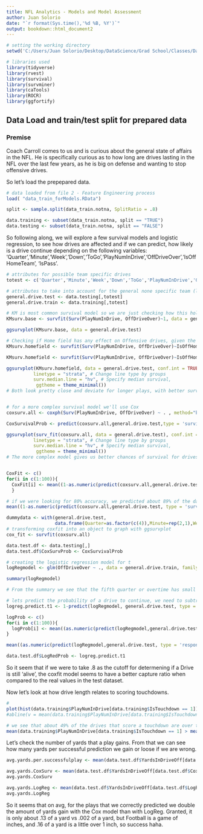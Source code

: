 ```yaml
---
title: NFL Analytics - Models and Model Assessment
author: Juan Solorio
date: "`r format(Sys.time(),'%d %B, %Y')`"
output: bookdown::html_document2
---
```


```r
# setting the working directory
setwd('C:/Users/Juan Solorio/Desktop/DataScience/Grad School/Classes/Data 598C/Data-598C-wi2020/')
```

```r
# libraries used
library(tidyverse)
library(rvest)
library(survival)
library(survminer)
library(caTools)
library(ROCR)
library(ggfortify)

```
## Data Load and train/test split for prepared data

### Premise
Coach Carroll comes to us and is curious about the general state of affairs in the NFL. He is specifically curious as to how long are drives lasting in the NFL over the last few years, as he is big on defense and wanting to stop offensive drives.

So let's load the prepepared data.
```r
# data loaded from file 2 - Feature Engineering process
load( "data_train_forModels.RData")

split <- sample.split(data_train.notna, SplitRatio = .8)

data.training <- subset(data_train.notna, split == "TRUE")
data.testing <- subset(data_train.notna, split == "FALSE")
```

So following along, we will explore a few survival models and logistic regression, to see how drives are affected and if we can predict, how likely is a drive continue depending on the following variables: 'Quarter','Minute','Week','Down','ToGo','PlayNumInDrive','OffDriveOver','IsOffHomeTeam', 'IsPass'.

```r
# attributes for possible team specific drives
totest <- c('Quarter','Minute','Week','Down','ToGo','PlayNumInDrive','OffDriveOver','IsOffHomeTeam', 'IsPass')

# attributes to take into account for the general none specific team (league avg)
general.drive.test <- data.testing[,totest]
general.drive.train <- data.training[,totest]

# KM is most common survival model so we are just checking how this holds for the general premise.
KMsurv.base <- survfit(Surv(PlayNumInDrive, OffDriveOver)~1, data = general.drive.train)

ggsurvplot(KMsurv.base, data = general.drive.test)

# Checking if Home field has any effect on Offensive drives, given the 12th man in seattle might be something to consider for coach. So for the general team
KMsurv.homefield <- survfit(Surv(PlayNumInDrive, OffDriveOver)~IsOffHomeTeam, data = general.drive.train)

KMsurv.homefield <- survfit(Surv(PlayNumInDrive, OffDriveOver)~IsOffHomeTeam, data = general.drive.train)

ggsurvplot(KMsurv.homefield, data = general.drive.test, conf.int = TRUE, legend.labs=c("Away Team", "Home Team"),
          linetype = "strata", # Change line type by groups
          surv.median.line = "hv", # Specify median survival,
           ggtheme = theme_minimal())
# Both look pretty close and deviate for longer plays, with better survival for away team.


# for a more complex survival model we'll use Cox
coxsurv.all <- coxph(Surv(PlayNumInDrive, OffDriveOver) ~ . , method="breslow", data = general.drive.train)

CoxSurvivalProb <- predict(coxsurv.all,general.drive.test,type = 'survival')

ggsurvplot(surv_fit(coxsurv.all, data = general.drive.test), conf.int = TRUE,
          linetype = "strata", # Change line type by groups
          surv.median.line = "hv", # Specify median survival,
           ggtheme = theme_minimal())
# The more complex model gives us better chances of survival for drives


CoxFit <- c() 
for(i in c(1:100)){
  CoxFit[i] <- mean((1-as.numeric(predict(coxsurv.all,general.drive.test, type = 'survival') > i/100)) == general.drive.test$OffDriveOver,na.rm = T)
  }

# if we were looking for 80% accuracy, we predicted about 89% of the data correctly in our test data
mean((1-as.numeric(predict(coxsurv.all,general.drive.test, type = 'survival') > .8)) == general.drive.test$OffDriveOver,na.rm = T)

dummydata <- with(general.drive.test,
                  data.frame(Quarter=as.factor(c(4)),Minute=rep(2,1),Week=rep(8,1),Down =rep(as.factor(1),1),ToGo=rep(10,1),IsOffHomeTeam=rep('Home',1), IsPass=rep(as.factor(1),1)))
# transforming coxfit into an object to graph with ggsurvplot
cox_fit <- survfit(coxsurv.all)

data.test.df <- data.testing[,]
data.test.df$CoxSurvProb <- CoxSurvivalProb

```

```r
# creating the logistic regression model for t
logRegmodel <- glm(OffDriveOver ~ ., data = general.drive.train, family = 'binomial')

summary(logRegmodel)

# From the summary we see that the fifth quarter or overtime has small P value, and that home field has the least of the p values for the variables that show significance

# lets predict the probability of a drive to continue, we need to subtract from 1 as this is showing low values for a drive being equal to 1 signalling drive ending
logreg.predict.t1 <- 1-predict(logRegmodel, general.drive.test, type = 'response')

logProb <- c()
for(i in c(1:100)){
  logProb[i] <- mean((as.numeric(predict(logRegmodel,general.drive.test, type = 'response') > i/100)) == general.drive.test$OffDriveOver,na.rm = T)
}

mean((as.numeric(predict(logRegmodel,general.drive.test, type = 'response') > .8)) == general.drive.test$OffDriveOver,na.rm = T)

data.test.df$LogRedProb <- logreg.predict.t1

```

So it seem that if we were to take .8 as the cutoff for determening if a Drive is still 'alive', the coxfit model seems to have a better capture ratio when compared to the real values in the test dataset. 

Now let's look at how drive length relates to scoring touchdowns.
```r
# 
plot(hist(data.training$PlayNumInDrive[data.training$IsTouchdown == 1]), main = 'Touchdown Scoring Drives', xlab = 'Number of plays in drive')
#abline(v = mean(data.training$PlayNumInDrive[data.training$IsTouchdown == 1]))

# we see that about 49% of the drives that score a touchdown are over the mean of 7 plays in a drive
mean(data.training$PlayNumInDrive[data.training$IsTouchdown == 1] > mean(data.training$PlayNumInDrive[data.training$IsTouchdown == 1]))

```

Let's check the number of yards that a play gains. From that we can see how many yards per successful prediction we gain or loose if we are wrong.
```r
avg.yards.per.successfulplay <- mean(data.test.df$YardsInDriveOff[data.test.df$PlaySuccess == 0])

avg.yards.CoxSurv <- mean(data.test.df$YardsInDriveOff[data.test.df$CoxSurvProb > .8], na.rm = T)
avg.yards.CoxSurv

avg.yards.LogReg <- mean(data.test.df$YardsInDriveOff[data.test.df$LogRedProb > .8], na.rm = T)
avg.yards.LogReg
```

So it seems that on avg, for the plays that we correctly predicted we double the amount of yards gain with the Cox model than with LogReg. Granted, it is only about .13 of a yard vs .002 of a yard, but Football is a game of inches, and .16 of a yard is a little over 1 inch, so success haha.